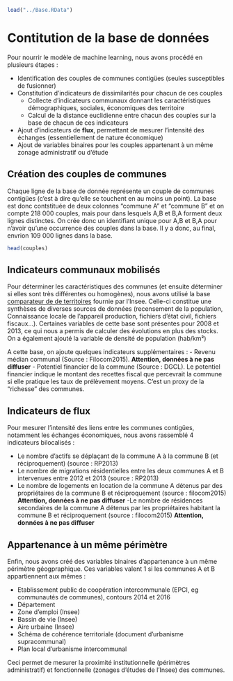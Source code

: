 ```{r}
load("../Base.RData")
```


# Contitution de la base de données 

Pour nourrir le modèle de machine learning, nous avons procédé en plusieurs étapes :

- Identification des couples de communes contigües (seules susceptibles de fusionner)
- Constitution d'indicateurs de dissimilarités pour chacun de ces couples
    + Collecte d'indicateurs communaux donnant les caractéristiques démographiques, sociales, économiques des territoire
    + Calcul de la distance euclidienne entre chacun des couples sur la base de chacun de ces indicateurs
- Ajout d'indicateurs de **flux**, permettant de mesurer l'intensité des échanges (essentiellement de nature économique)
- Ajout de variables binaires pour les couples appartenant à un même zonage administratif ou d'étude

## Création des couples de communes

Chaque ligne de la base de donnée représente un couple de communes contigües (c'est à dire qu'elle se touchent en au moins un point). La base est donc contstituée de deux colonnes "commune A" et "commune B" et on compte 218 000 couples, mais pour dans lesquels A,B et B,A forment deux lignes distinctes. On crée donc un identifiant unique pour A,B et B,A pour n'avoir qu'une occurrence des couples dans la base. Il y a donc, au final, envrion 109 000 lignes dans la base.

```{r}
head(couples)
```


## Indicateurs communaux mobilisés

Pour déterminer les caractéristiques des communes (et ensuite déterminer si elles sont très différentes ou homogènes), nous avons utilisé la base [comparateur de de territoires](https://www.insee.fr/fr/statistiques/2521169) fournie par l'Insee. Celle-ci constitue une synthèses de diverses sources de données (recensement de la population, Connaissance locale de l'appareil production, fichiers d'état civil, fichiers fiscaux...). Certaines variables de cette base sont présentes pour 2008 et 2013, ce qui nous a permis de calculer des évolutions en plus des stocks. On a également ajouté la variable de densité de population (hab/km²)

A cette base, on ajoute quelques indicateurs supplémentaires :
- Revenu médian communal (Source : Filocom2015). **Attention, données à ne pas diffuser**
- Potentiel financier de la commune (Source : DGCL). Le potentiel financier indique le montant des recettes fiscal que percevrait la commune si elle pratique les taux de prélèvement moyens. C'est un proxy de la "richesse" des communes.


## Indicateurs de flux

Pour mesurer l'intensité des liens entre les communes contigües, notamment les échanges économiques, nous avons rassemblé 4 indicateurs bilocalisés :

- Le nombre d'actifs se déplaçant de la commune A à la commune B (et réciproquement) (source : RP2013)
- Le nombre de migrations résidentielles entre les deux communes A et B intervenues entre 2012 et 2013 (source : RP2013)
- Le nombre de logements en location de la commune A détenus par des propriétaires de la commune B et réciproquement (source : filocom2015) **Attention, données à ne pas diffuser**
-Le nombre de résidences secondaires de la commune A détenus par les propriétaires habitant la commune B et réciproquement (source : filocom2015) **Attention, données à ne pas diffuser**


## Appartenance à un même périmètre

Enfin, nous avons créé des variables binaires d'appartenance à un même périmètre géogpraphique. Ces variables valent 1 si les communes A et B appartiennent aux mêmes :

- Etablissement public de coopération  intercommunale (EPCI, eg communautés de communes), contours 2014 et 2016
- Département
- Zone d'emploi (Insee)
- Bassin de vie (Insee)
- Aire urbaine (Insee)
- Schéma de cohérence territoriale (document d'urbanisme supracommunal)
- Plan local d'urbanisme intercommunal

Ceci permet de mesurer la proximité institutionnelle (périmètres administratif) et fonctionnelle (zonages d'études de l'Insee) des communes.